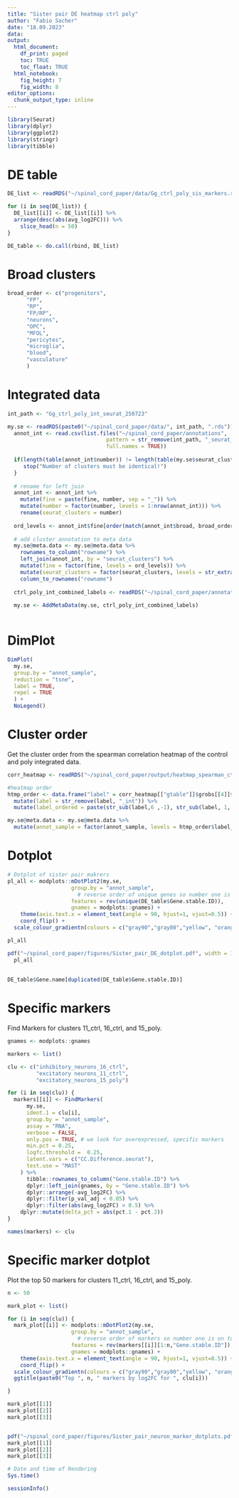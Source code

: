 ```yaml
---
title: "Sister pair DE heatmap ctrl poly"
author: "Fabio Sacher"
date: "18.09.2023"
data:
output:
  html_document:
    df_print: paged
    toc: TRUE
    toc_float: TRUE
  html_notebook:
    fig_height: 7
    fig_width: 8
editor_options:
  chunk_output_type: inline
---
```


```r
library(Seurat)
library(dplyr)
library(ggplot2)
library(stringr)
library(tibble)
```

# DE table

```r
DE_list <- readRDS("~/spinal_cord_paper/data/Gg_ctrl_poly_sis_markers.rds")

for (i in seq(DE_list)) {
  DE_list[[i]] <- DE_list[[i]] %>% 
  arrange(desc(abs(avg_log2FC))) %>% 
    slice_head(n = 50)
}

DE_table <- do.call(rbind, DE_list)

```

# Broad clusters

```r
broad_order <- c("progenitors",
      "FP",
      "RP",
      "FP/RP",
      "neurons",
      "OPC",
      "MFOL",
      "pericytes",
      "microglia",
      "blood",
      "vasculature"
      )

```

# Integrated data

```r
int_path <- "Gg_ctrl_poly_int_seurat_250723"

my.se <- readRDS(paste0("~/spinal_cord_paper/data/", int_path, ".rds"))
  annot_int <- read.csv(list.files("~/spinal_cord_paper/annotations",
                               pattern = str_remove(int_path, "_seurat_\\d{6}"),
                               full.names = TRUE))
  
  if(length(table(annot_int$number)) != length(table(my.se$seurat_clusters))) {
     stop("Number of clusters must be identical!")
  }
  
  # rename for left join
  annot_int <- annot_int %>% 
    mutate(fine = paste(fine, number, sep = "_")) %>% 
    mutate(number = factor(number, levels = 1:nrow(annot_int))) %>% 
    rename(seurat_clusters = number)
  
  ord_levels <- annot_int$fine[order(match(annot_int$broad, broad_order))]
   
  # add cluster annotation to meta data
  my.se@meta.data <- my.se@meta.data %>% 
    rownames_to_column("rowname") %>% 
    left_join(annot_int, by = "seurat_clusters") %>% 
    mutate(fine = factor(fine, levels = ord_levels)) %>% 
    mutate(seurat_clusters = factor(seurat_clusters, levels = str_extract(ord_levels, "\\d{1,2}$"))) %>% 
    column_to_rownames("rowname")
  
  ctrl_poly_int_combined_labels <- readRDS("~/spinal_cord_paper/annotations/ctrl_poly_int_combined_labels.rds")
  
  my.se <- AddMetaData(my.se, ctrl_poly_int_combined_labels)
  
```

# DimPlot

```r
DimPlot(
  my.se,
  group.by = "annot_sample",
  reduction = "tsne",
  label = TRUE,
  repel = TRUE
  ) +
  NoLegend()


```

# Cluster order

Get the cluster order from the spearman correlation heatmap of the control and poly integrated data.

```r
corr_heatmap <- readRDS("~/spinal_cord_paper/output/heatmap_spearman_ctrl_poly.rds")

#heatmap order
htmp_order <- data.frame("label" = corr_heatmap[["gtable"]]$grobs[[4]]$label) %>% 
  mutate(label = str_remove(label, "_int")) %>% 
  mutate(label_ordered = paste(str_sub(label,6 ,-1), str_sub(label, 1, 4), sep = "_"))

my.se@meta.data <- my.se@meta.data %>%
  mutate(annot_sample = factor(annot_sample, levels = htmp_order$label_ordered))

```

# Dotplot

```r

# Dotplot of sister pair makrers
pl_all <- modplots::mDotPlot2(my.se,
                    group.by = "annot_sample", 
                      # reverse order of unique genes so number one is on top
                    features = rev(unique(DE_table$Gene.stable.ID)),
                    gnames = modplots::gnames) +
    theme(axis.text.x = element_text(angle = 90, hjust=1, vjust=0.5)) +
    coord_flip() +
  scale_colour_gradientn(colours = c("gray90","gray80","yellow", "orange", "red", "darkred", "darkred")) 

pl_all

pdf("~/spinal_cord_paper/figures/Sister_pair_DE_dotplot.pdf", width = 15, height = 32)
  pl_all
  
  
DE_table$Gene.name[duplicated(DE_table$Gene.stable.ID)]
```

# Specific markers

Find Markers for clusters 11_ctrl, 16_ctrl, and 15_poly.

```r
gnames <- modplots::gnames

markers <- list()

clu <- c("inhibitory_neurons_16_ctrl",
         "excitatory neurons_11_ctrl",
         "excitatory_neurons_15_poly")

for (i in seq(clu)) {  
  markers[[i]] <- FindMarkers(
      my.se,
      ident.1 = clu[i],
      group.by = "annot_sample",
      assay = "RNA",
      verbose = FALSE,
      only.pos = TRUE, # we look for overexpressed, specific markers
      min.pct = 0.25,
      logfc.threshold =  0.25,
      latent.vars = c("CC.Difference.seurat"),
      test.use = "MAST"
    ) %>%
      tibble::rownames_to_column("Gene.stable.ID") %>%
      dplyr::left_join(gnames, by = "Gene.stable.ID") %>%
      dplyr::arrange(-avg_log2FC) %>%
      dplyr::filter(p_val_adj < 0.05) %>%
      dplyr::filter(abs(avg_log2FC) > 0.5) %>%
    dplyr::mutate(delta_pct = abs(pct.1 - pct.2))
}

names(markers) <- clu
```

# Specific marker dotplot

Plot the top 50 markers for clusters 11_ctrl, 16_ctrl, and 15_poly.

```r
n <- 50

mark_plot <- list()

for (i in seq(clu)) {
  mark_plot[[i]] <- modplots::mDotPlot2(my.se,
                    group.by = "annot_sample", 
                      # reverse order of markers so number one is on top
                    features = rev(markers[[i]][1:n,"Gene.stable.ID"]),
                    gnames = modplots::gnames) +
    theme(axis.text.x = element_text(angle = 90, hjust=1, vjust=0.5)) +
    coord_flip() +
  scale_colour_gradientn(colours = c("gray90","gray80","yellow", "orange", "red", "darkred", "darkred")) +
  ggtitle(paste0("Top ", n, " markers by log2FC for ", clu[i]))

}

mark_plot[[1]]
mark_plot[[2]]
mark_plot[[3]]


pdf("~/spinal_cord_paper/figures/Sister_pair_neuron_marker_dotplots.pdf", width = 14, height = n/3)
mark_plot[[1]]
mark_plot[[2]]
mark_plot[[3]]

```


```r
# Date and time of Rendering
Sys.time()

sessionInfo()
```